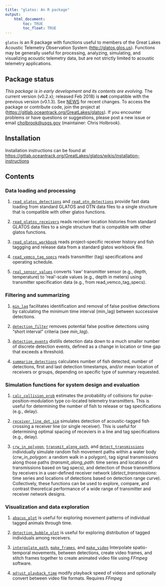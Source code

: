 ```yaml
---
title: "glatos: An R package"
output:
    html_document:
        toc: TRUE
        toc_float: TRUE
---
```


`glatos` is an R package with functions useful to members of the Great Lakes Acoustic Telemetry Observation System (<http://glatos.glos.us>). Functions may be generally useful for processing, analyzing, simulating, and visualizing acoustic telemetry data, but are not strictly limited to acoustic telemetry applications.

## Package status

*This package is in early development and its contents are evolving.* The current version (v0.2.x); released Feb 2018) is **not** compatible with the previous version (v0.1.3). See [NEWS](https://gitlab.oceantrack.org/GreatLakes/glatos/blob/master/NEWS.md) for recent changes. To access the package or contribute code, join the project at (<https://gitlab.oceantrack.org/GreatLakes/glatos>). If you encounter problems or have questions or suggestions, please post a new issue or email <cholbrook@usgs.gov> (maintainer: Chris Holbrook).

## Installation

Installation instructions can be found at [https://gitlab.oceantrack.org/GreatLakes/glatos/wikis/installation-instructions](https://gitlab.oceantrack.org/GreatLakes/glatos/wikis/installation-instructions)

## Contents

### Data loading and processing

1.  [`read_glatos_detections`](https://gitlab.oceantrack.org/GreatLakes/glatos/blob/master/R/load-read_glatos_detections.r) and [`read_otn_detections`](https://gitlab.oceantrack.org/GreatLakes/glatos/blob/master/R/load-read_otn_detections.r) provide fast data loading from standard GLATOS and OTN data files to a single structure that is compatible with other glatos functions.

2.  [`read_glatos_receivers`](https://gitlab.oceantrack.org/GreatLakes/glatos/blob/master/R/load-read_glatos_receivers.r) reads receiver location histories from standard GLATOS data files to a single structure that is compatible with other glatos functions.

3.  [`read_glatos_workbook`](https://gitlab.oceantrack.org/GreatLakes/glatos/blob/master/R/load-read_glatos_workbook.r) reads project-specific receiver history and fish taggging and release data from a standard glatos workbook file.

4.  [`read_vemco_tag_specs`](https://gitlab.oceantrack.org/GreatLakes/glatos/blob/master/R/load-read_vemco_tag_specs.r) reads transmitter (tag) specifications and operating schedule.

5.  [`real_sensor_values`](https://gitlab.oceantrack.org/GreatLakes/glatos/blob/master/R/proc-real_sensor_values.r) converts 'raw' transmitter sensor (e.g., depth, temperature) to 'real'-scale values (e.g., depth in meters) using transmitter specification data (e.g., from read\_vemco\_tag\_specs).

### Filtering and summarizing

1.  [`min_lag`](https://gitlab.oceantrack.org/GreatLakes/glatos/blob/master/R/proc-min_lag.r) facilitates identification and removal of false positive detections by calculating the minimum time interval (min\_lag) between successive detections.

2.  [`detection_filter`](https://gitlab.oceantrack.org/GreatLakes/glatos/blob/master/R/filt-false_detections.r) removes potential false positive detections using "short interval" criteria (see *min\_lag*).

3.  [`detection_events`](https://gitlab.oceantrack.org/GreatLakes/glatos/blob/master/R/summ-detection_events.r) distills detection data down to a much smaller number of discrete detection events, defined as a change in location or time gap that exceeds a threshold.

4.  [`summarize_detections`](https://gitlab.oceantrack.org/GreatLakes/glatos/blob/master/R/summ-summarize_detections.r) calculates number of fish detected, number of detections, first and last detection timestamps, and/or mean location of receivers or groups, depending on specific type of summary requested.

### Simulation functions for system design and evaluation

1.  [`calc_collision_prob`](https://gitlab.oceantrack.org/GreatLakes/glatos/blob/master/R/sim-calc_collision_prob.r) estimates the probability of collisions for pulse-position-modulation type co-located telemetry transmitters. This is useful for determining the number of fish to release or tag specifications (e.g., delay).

2.  [`receiver_line_det_sim`](https://gitlab.oceantrack.org/GreatLakes/glatos/blob/master/R/sim-receiver_line_det_sim.r) simulates detection of acoustic-tagged fish crossing a receiver line (or single receiver). This is useful for determining optimal spacing of receviers in a line and tag specifications (e.g., delay).

3.  [`crw_in_polygon`](https://gitlab.oceantrack.org/GreatLakes/glatos/blob/master/R/simutil-crw_in_polygon.r), [`transmit_along_path`](https://gitlab.oceantrack.org/GreatLakes/glatos/blob/master/R/sim-transmit_along_path.r), and [`detect_transmissions`](https://gitlab.oceantrack.org/GreatLakes/glatos/blob/master/R/sim-detect_transmissions.r) individually simulate random fish movement paths within a water body (*crw\_in\_polygon*: a random walk in a polygon), tag signal transmissions along those paths (*transmit\_along\_path*: time series and locations of transmissions based on tag specs), and detection of those transmittions by receivers in a user-defined receiver network (*detect\_transmissions*: time series and locations of detections based on detection range curve). Collectively, these functions can be used to explore, compare, and contrast theoretical performance of a wide range of transmitter and receiver network designs.

### Visualization and data exploration

1.  [`abacus_plot`](https://gitlab.oceantrack.org/GreatLakes/glatos/blob/master/R/vis-abacus_plot.r) is useful for exploring movement patterns of individual tagged animals through time.

2.  [`detection_bubble_plot`](https://gitlab.oceantrack.org/GreatLakes/glatos/blob/master/R/vis-detection_bubble_plot.r) is useful for exploring distribution of tagged individuals among receivers.

3.  [`interpolate_path`](https://gitlab.oceantrack.org/GreatLakes/glatos/blob/master/R/vis-interpolate_path.r), [`make_frames`](https://gitlab.oceantrack.org/GreatLakes/glatos/blob/master/R/vis-make_frames.r), and [`make_video`](https://gitlab.oceantrack.org/GreatLakes/glatos/blob/master/R/vis-make_video.r) Interpolate spatio-temporal movements, between detections, create video frames, and stitch frames together to create animated video file using *FFmpeg* software.

4.  [`adjust_playback_time`](https://gitlab.oceantrack.org/GreatLakes/glatos/blob/master/R/vis-adjust_playback_time.r) modify playback speed of videos and optionally convert between video file formats. Requires *FFmpeg*
